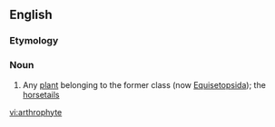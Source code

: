 ==English==

===Etymology===
{{confix|arthro|phyte|t1=joint|t2=plant|lang=en}}

===Noun===
{{en-noun}}

# {{context|biology|lang=en}} Any [[plant]] belonging to the former class ''{{taxlink|Arthrophyta|class|noshow=1}}'' (now [[Equisetopsida]]); the [[horsetail]]s

{{catlangcode|en|Spore plants}}

[[vi:arthrophyte]]